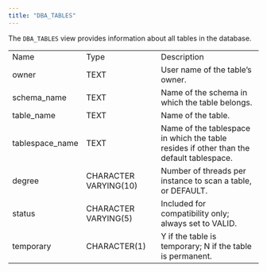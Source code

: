 ```yaml
---
title: "DBA_TABLES"
---
```


<div id="dba_tables" class="registered_link"></div>

The `DBA_TABLES` view provides information about all tables in the database.

|                 |                       |                                                                                         |
| --------------- | --------------------- | --------------------------------------------------------------------------------------- |
| Name            | Type                  | Description                                                                             |
| owner           | TEXT                  | User name of the table’s owner.                                                         |
| schema_name     | TEXT                  | Name of the schema in which the table belongs.                                          |
| table_name      | TEXT                  | Name of the table.                                                                      |
| tablespace_name | TEXT                  | Name of the tablespace in which the table resides if other than the default tablespace. |
| degree          | CHARACTER VARYING(10) | Number of threads per instance to scan a table, or DEFAULT.                             |
| status          | CHARACTER VARYING(5)  | Included for compatibility only; always set to VALID.                                   |
| temporary       | CHARACTER(1)          | Y if the table is temporary; N if the table is permanent.                               |
